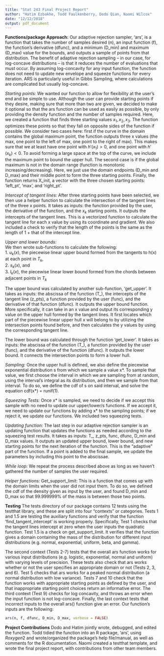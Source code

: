 ```yaml
---
title: "Stat 243 Final Project Report"
author: "Hatim Ezbakhe, Todd Faulkenberry, Dodo Qian, Naomi Wilcox"
date: "12/12/2018"
output: pdf_document
---
```


**Functions/package Approach:** 
Our adaptive rejection sampler, 'ars', is a function that takes the number of samples desired (n), an input function (f), the function's derivative (dfunc), and a minimum (D_min) and maximum (D_max) value for the bounds, and outputs a sample of points from that distribution. The benefit of adaptive rejection sampling -- in our case, for log-concave distributions -- is that it reduces the number of evaluations that must occur. By assuming log-concavity for any input function, the function does not need to update new envelope and squeeze functions for every iteration. ARS is particularly useful in Gibbs Sampling, where calculations are complicated but usually log-concave.  

*Starting points:* We wanted our function to allow for flexibility at the user's end and be simple to use. Although the user can provide starting points if they desire, making sure that more than two are given, we decided to make it optional so that the ars function can be used as easily as possible, by only providing the density function and the number of samples required. Here, we created a function that finds three starting values ${x_{1}, x_{2}, x_{3}}$. The function optimizes these points so that they fall on opposite sides of the function if possible. We consider two cases here: first if the curve in the domain contains the global maximum point, the function outputs three x values (the max, one point to the left of max, one point to the right of max). This makes sure that we at least have one point with $h'(x_{1}) > 0$, and one point with $h'(x_{k}) < 0$. To avoid forming a large space at the top of the curve, we include the maximum point to bound the upper hull. The second case is if the global maximum is not in the domain range (function is monotonic increasing/decreasing). Here, we just use the domain endpoints (D_min and D_max) and their middle point to form the three starting points.  Finally, the function returns X_init, a vector with the three chosen starting points: 'left_pt', 'max', and 'right_pt'. 

*Intercept of tangent lines:* After three starting points have been selected, we then use a helper function to calculate the intersection of the tangent lines of the three x points. It takes as inputs: the function provided by the user, the derivative of the function, and the $x_{k}$ starting points. It outputs the intercepts of the tangent lines. This is a vectorized function to calculate the tangent line for each x value by using its coordinate and gradient. We also included a check to verify that the length of the points is the same as the length of 1 + that of the intercept line.   

*Upper and lower bounds:*  
We then wrote sub-functions to calculate the following:     
1. $u_{k}(x)$, the piecewise linear upper bound formed from the tangents to h(x) at each point in $T_{k}$,   
2. $s_{k}(x)$, and   
3. $l_{k}(x)$, the piecewise linear lower bound formed from the chords between adjacent points in $T_{k}$  

The upper bound was calculated by another sub-function, 'get_upper'. It takes as inputs: the abscissa of the function (T_), the intercepts of the tangent line (z_pts), a function provided by the user (func), and the derivative of that function (dfunc). It outputs the upper bound function. More specifically, it can take in an x value and output its corresponding y value on the upper hull formed by the tangent lines. It first locates which part of the piecewise linear upper hull x will belong to by utilizing the intersection points found before, and then calculates the y values by using the corresponding tangent line. 

The lower bound was calculated through the function 'get_lower'. It takes as inputs: the abscissa of the function (T_), a function provided by the user (func), and the derivative of the function (dfunc). It outputs the lower bound. It connects the intersection points to form a lower hull. 

*Sampling:* Once the upper hull is defined, we also define the piecewise exponential distribution s from which we sample a value x\*. To sample that value, we first choose the interval in which we are sampling from at random, using the interval's integral as its distribution, and then we sample from that interval. To do so, we define the cdf of s on said interval, and solve the equation cdf(x*) = runif(1). 

*Squeezing Tests:* Once x\* is sampled, we need to decide if we accept this sample with no need to update our upper/lower/s functions. If we accept it, we need to update our functions by adding x* to the sampling points; if we reject it, we update our functions. We included two squeezing tests. 

*Updating function:* The last step in our adaptive rejection sampler is an updating function that updates the functions as needed according to the squeezing test results. It takes as inputs: T_, z_pts, func, dfunc, D_min and D_max values. It outputs an updated upper bound, lower bound, and new starting points for the next iteration of the function. This is the "adaptive" part of the function. If a point is added to the final sample, we update the parameters by including this point to the abscissae.

*While loop:* We repeat the process described above as long as we haven't gathered the number of samples the user required. 

*Helper functions:* Get_support_limit: This is a function that comes up with the domain limits when the user did not input them. To do so, we defined the cdf of the density given as input by the user, and found D_min and D_max so that 99.999999% of the mass is between those two points. 

**Testing**
The tests directory of our package contains 12 tests using the testthat library, and these are split into four "contexts" or categories. Tests 1 and 1.5 are testing the auxiliary functions and verify that the function 'find_tangent_intercept' is working properly. Specifically, Test 1 checks that the tangent lines intercept at zero when the user inputs the quadratic function. Test 1.5 is a check on get_support_limit. It verifies that the function gives a domain containing the mass of the distribution for different input distributions (e.g. normal, exponential, uniform, beta, and gamma). 

The second context (Tests 2-7) tests that the overall ars function works for various input distributions (e.g. logistic, exponential, normal and uniform) with varying levels of precision. These tests also check that ars works whether or not the user specifies an appropriate domain or not (Tests 2, 3, and 6). Test 5 checks that ars works for a peaked normal distribution (a normal distribution with low variance). Tests 7 and 10 check that the function works with appropriate starting points as defined by the user, and that inappropriate starting point choices return an informative error. The third context (Test 9) checks for log concavity, and throws an error when the input function is not log-concave. Finally, the last context tests that incorrect inputs to the overall ars() function give an error. Our function's inputs are the following:   

```r
ars(n, f, dfunc, D_min, D_max, verbose = FALSE)  
```

**Project Contributions**
Dodo and Hatim jointly wrote, debugged, and edited the function. Todd tidied the function into an R package, 'ars', using $Roxygen2$ and wrote/organized the package's help file/manual, as well as comments for the R documentation. Naomi created a testthat template, and wrote the final project report, with contributions from other team members. 

